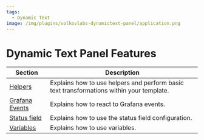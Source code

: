 ```yaml
---
tags:
  - Dynamic Text
image: /img/plugins/volkovlabs-dynamictext-panel/application.png
---
```


# Dynamic Text Panel Features

| Section                       | Description                                                                              |
| ----------------------------- | ---------------------------------------------------------------------------------------- |
| [Helpers](../helpers)         | Explains how to use helpers and perform basic text transformations within your template. |
| [Grafana Events](../eventbus) | Explains how to react to Grafana events.                                                 |
| [Status field](../status)     | Explains how to use the status field configuration.                                      |
| [Variables](../variables)     | Explains how to use variables.                                                           |
